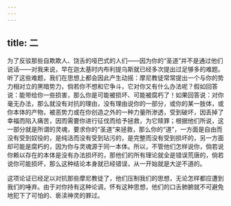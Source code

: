 ```yaml
---
---
---
```

title: 二
---

为了反驳那些自欺欺人、饶舌的哑巴式的人们——因为你的“圣道”并不是通过他们说话——对我来说，早在迦太基时内布利提乌斯就已经多次提出过足够多的难题。听了这些难题，我们在思想上都会因此产生动摇：摩尼教徒常常提出一个与你的势力相对立的黑暗势力，倘若你不想和它争斗，它对你又有什么办法呢？假如回答说：能带给你一些损害，那么你是可能被损坏、可能被腐朽了！如果回答说：对你毫无办法，那么就没有对抗的理由，没有理由说你的一部分，或你的某一肢体，或你本体的产物，被恶势力或在你创造之外的一种力量所渗透，受到破坏，因丢掉了幸福而陷入痛苦，因而需要你进行征伐而给予拯救，为它赎罪；根据他们所说，这一部分就是所谓的灵魂，要求你的“圣道”来拯救，那么你的“道”，一方面是自由而没有受到奴役的，是纯洁而没有受到玷污的，是完整而没有受到损坏的，另一方面却可能是腐朽的，因为你与灵魂源于同一本体。所以，不管他们怎样说你，倘若说你赖以存在的本体是没有办法损坏的，那他们的所有理论就全是错误荒唐的，倘若说你可能损坏，那么这种结论本身就已经错误，从一开始就是大逆不道的。

这项论证已经足以对抗那些摩尼教徒了，他们压制我们的思想，无论怎样都应遭到我们的唾弃。由于对你持有这种论调，怀有这种思想，他们的口舌肺腑就不可避免地犯下了可怕的、亵渎神灵的罪过。